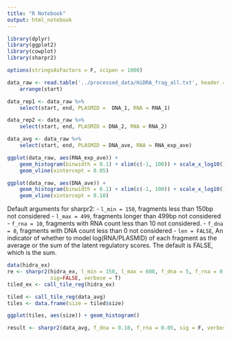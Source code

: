 ```yaml
---
title: "R Notebook"
output: html_notebook
---
```



```r
library(dplyr)
library(ggplot2)
library(cowplot)
library(sharpr2)

options(stringsAsFactors = F, scipen = 1000)

data_raw <- read.table('../processed_data/HiDRA_frag_all.txt', header = T) %>% 
    arrange(start)

data_rep1 <- data_raw %>% 
    select(start, end, PLASMID =  DNA_1, RNA = RNA_1)

data_rep2 <- data_raw %>% 
    select(start, end, PLASMID = DNA_2, RNA = RNA_2)

data_avg <- data_raw %>% 
    select(start, end, PLASMID = DNA_ave, RNA = RNA_exp_ave)
```

```r
ggplot(data_raw, aes(RNA_exp_ave)) + 
    geom_histogram(binwidth = 0.1) + xlim(c(-1, 100)) + scale_x_log10() +
    geom_vline(xintercept = 0.05)
```

```r
ggplot(data_raw, aes(DNA_ave)) + 
    geom_histogram(binwidth = 0.1) + xlim(c(-1, 100)) + scale_x_log10() +
    geom_vline(xintercept = 0.10)
```

Default arguments for sharpr2:
- `l_min = 150`, fragments less than 150bp not considered
- `l_max = 499`, fragments longer than 499bp not considered
- `f_rna = 10`, fragments with RNA count less than 10 not considered.
- `f_dna = 0`, fragments with DNA count less than 0 not considered
- `len = FALSE`, An indicator of whether to model log(RNA/PLASMID) of each fragment as the
average or the sum of the latent regulatory scores. The default is FALSE, which
is the sum.

```r
data(hidra_ex)
re <- sharpr2(hidra_ex, l_min = 150, l_max = 600, f_dna = 5, f_rna = 0, 
              sig=FALSE, verbose = T)
tiled_ex <- call_tile_reg(hidra_ex)
```

```r
tiled <- call_tile_reg(data_avg)
tiles <- data.frame(size = tiled$size)
```

```r
ggplot(tiles, aes(size)) + geom_histogram()
```

```r
result <- sharpr2(data_avg, f_dna = 0.10, f_rna = 0.05, sig = F, verbose = T, auto = F)
```


